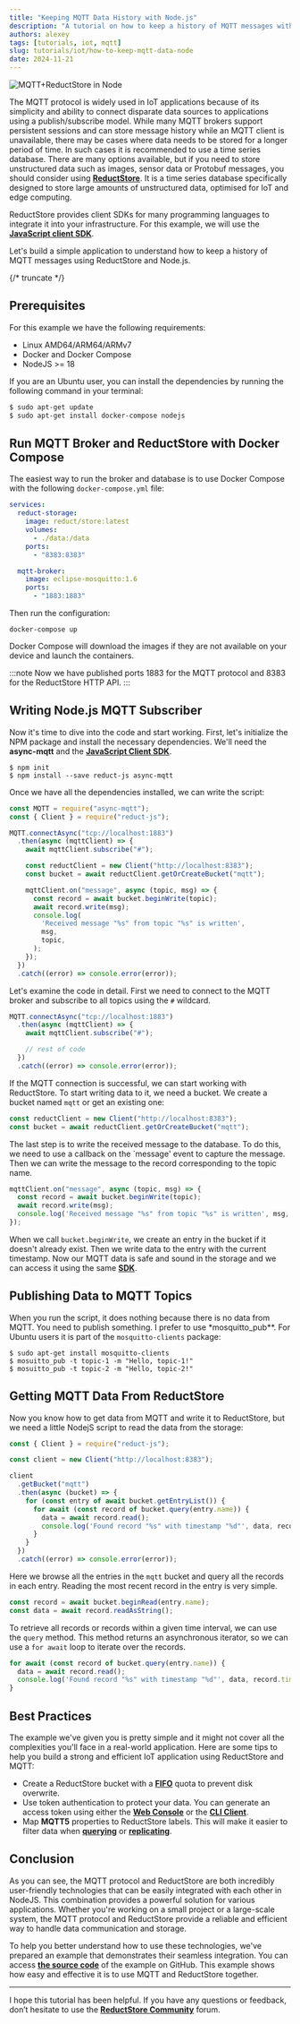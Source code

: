 ```yaml
---
title: "Keeping MQTT Data History with Node.js"
description: "A tutorial on how to keep a history of MQTT messages with Node.js by using the ReductStore Client SDK for JavaScript."
authors: alexey
tags: [tutorials, iot, mqtt]
slug: tutorials/iot/how-to-keep-mqtt-data-node
date: 2024-11-21
---
```


![MQTT+ReductStore in Node](./img/diagram.png)

The MQTT protocol is widely used in IoT applications because of its simplicity and ability to connect disparate data sources to applications using a publish/subscribe model. While many MQTT brokers support persistent sessions and can store message history while an MQTT client is unavailable, there may be cases where data needs to be stored for a longer period of time. In such cases it is recommended to use a time series database. There are many options available, but if you need to store unstructured data such as images, sensor data or Protobuf messages, you should consider using [**ReductStore**](/). It is a time series database specifically designed to store large amounts of unstructured data, optimised for IoT and edge computing.

ReductStore provides client SDKs for many programming languages to integrate it into your infrastructure. For this example, we will use the [**JavaScript client SDK**](https://github.com/reductstore/reduct-js).

Let's build a simple application to understand how to keep a history of MQTT messages using ReductStore and Node.js.

{/* truncate */}

## Prerequisites

For this example we have the following requirements:

- Linux AMD64/ARM64/ARMv7
- Docker and Docker Compose
- NodeJS >= 18

If you are an Ubuntu user, you can install the dependencies by running the following command in your terminal:

```bash
$ sudo apt-get update
$ sudo apt-get install docker-compose nodejs
```

## Run MQTT Broker and ReductStore with Docker Compose

The easiest way to run the broker and database is to use Docker Compose with the following `docker-compose.yml` file:

```yaml
services:
  reduct-storage:
    image: reduct/store:latest
    volumes:
      - ./data:/data
    ports:
      - "8383:8383"

  mqtt-broker:
    image: eclipse-mosquitto:1.6
    ports:
      - "1883:1883"
```

Then run the configuration:

```
docker-compose up
```

Docker Compose will download the images if they are not available on your device and launch the containers.

:::note
Now we have published ports 1883 for the MQTT protocol and 8383 for the ReductStore HTTP API.
:::

## Writing Node.js MQTT Subscriber

Now it's time to dive into the code and start working. First, let's initialize the NPM package and install the necessary dependencies. We'll need the **async-mqtt** and the [**JavaScript Client SDK**](https://www.npmjs.com/package/reduct-js).

```
$ npm init
$ npm install --save reduct-js async-mqtt
```

Once we have all the dependencies installed, we can write the script:

```jsx
const MQTT = require("async-mqtt");
const { Client } = require("reduct-js");

MQTT.connectAsync("tcp://localhost:1883")
  .then(async (mqttClient) => {
    await mqttClient.subscribe("#");

    const reductClient = new Client("http://localhost:8383");
    const bucket = await reductClient.getOrCreateBucket("mqtt");

    mqttClient.on("message", async (topic, msg) => {
      const record = await bucket.beginWrite(topic);
      await record.write(msg);
      console.log(
        'Received message "%s" from topic "%s" is written',
        msg,
        topic,
      );
    });
  })
  .catch((error) => console.error(error));
```

Let's examine the code in detail. First we need to connect to the MQTT broker and subscribe to all topics using the `#` wildcard.

```jsx
MQTT.connectAsync("tcp://localhost:1883")
  .then(async (mqttClient) => {
    await mqttClient.subscribe("#");

    // rest of code
  })
  .catch((error) => console.error(error));
```

If the MQTT connection is successful, we can start working with ReductStore. To start writing data to it, we need a bucket. We create a bucket named `mqtt` or get an existing one:

```jsx
const reductClient = new Client("http://localhost:8383");
const bucket = await reductClient.getOrCreateBucket("mqtt");
```

The last step is to write the received message to the database. To do this, we need to use a callback on the `message' event to capture the message. Then we can write the message to the record corresponding to the topic name.

```jsx
mqttClient.on("message", async (topic, msg) => {
  const record = await bucket.beginWrite(topic);
  await record.write(msg);
  console.log('Received message "%s" from topic "%s" is written', msg, topic);
});
```

When we call `bucket.beginWrite`, we create an entry in the bucket if it doesn't already exist. Then we write data to the entry with the current timestamp. Now our MQTT data is safe and sound in the storage and we can access it using the same [**SDK**](https://github.com/reductstore/reduct-js).

## Publishing Data to MQTT Topics

When you run the script, it does nothing because there is no data from MQTT. You need to publish something. I prefer to use \*mosquitto_pub\*\*. For Ubuntu users it is part of the `mosquitto-clients` package:

```
$ sudo apt-get install mosquitto-clients
$ mosuitto_pub -t topic-1 -m "Hello, topic-1!"
$ mosuitto_pub -t topic-2 -m "Hello, topic-2!"
```

## Getting MQTT Data From ReductStore

Now you know how to get data from MQTT and write it to ReductStore, but we need a little NodejS script to read the data from the storage:

```jsx
const { Client } = require("reduct-js");

const client = new Client("http://localhost:8383");

client
  .getBucket("mqtt")
  .then(async (bucket) => {
    for (const entry of await bucket.getEntryList()) {
      for await (const record of bucket.query(entry.name)) {
        data = await record.read();
        console.log('Found record "%s" with timestamp "%d"', data, record.time);
      }
    }
  })
  .catch((error) => console.error(error));
```

Here we browse all the entries in the `mqtt` bucket and query all the records in each entry. Reading the most recent record in the entry is very simple.

```jsx
const record = await bucket.beginRead(entry.name);
const data = await record.readAsString();
```

To retrieve all records or records within a given time interval, we can use the `query` method. This method returns an asynchronous iterator, so we can use a `for await` loop to iterate over the records.

```jsx
for await (const record of bucket.query(entry.name)) {
  data = await record.read();
  console.log('Found record "%s" with timestamp "%d"', data, record.time);
}
```

## Best Practices

The example we've given you is pretty simple and it might not cover all the complexities you'll face in a real-world application. Here are some tips to help you build a strong and efficient IoT application using ReductStore and MQTT:

- Create a ReductStore bucket with a **[FIFO](/docs/guides/buckets#quota-type)** quota to prevent disk overwrite.
- Use token authentication to protect your data. You can generate an access token using either the **[Web Console](https://github.com/reductstore/web-console)** or the **[CLI Client](https://github.com/reductstore/reduct-cli)**.
- Map **MQTT5** properties to ReductStore labels. This will make it easier to filter data when **[querying](/docs/guides/data-querying)** or **[replicating](/docs/guides/data-replication)**.

## Conclusion

As you can see, the MQTT protocol and ReductStore are both incredibly user-friendly technologies that can be easily integrated with each other in NodeJS. This combination provides a powerful solution for various applications. Whether you're working on a small project or a large-scale system, the MQTT protocol and ReductStore provide a reliable and efficient way to handle data communication and storage.

To help you better understand how to use these technologies, we've prepared an example that demonstrates their seamless integration. You can access **[the source code](https://github.com/reductstore/reduct-mqtt-example)** of the example on GitHub. This example shows how easy and effective it is to use MQTT and ReductStore together.

---

I hope this tutorial has been helpful. If you have any questions or feedback, don’t hesitate to use the [**ReductStore Community**](https://community.reduct.store) forum.
